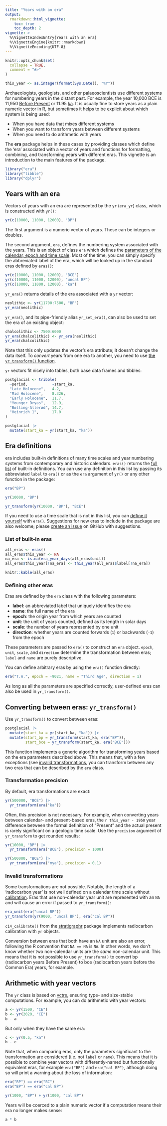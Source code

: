 ```yaml
---
title: "Years with an era"
output: 
  rmarkdown::html_vignette:
    toc: true
    toc_depth: 2
vignette: >
  %\VignetteIndexEntry{Years with an era}
  %\VignetteEngine{knitr::rmarkdown}
  %\VignetteEncoding{UTF-8}
---
```


```r
knitr::opts_chunk$set(
  collapse = TRUE,
  comment = "#>"
)
```

```r
this_year <- as.integer(format(Sys.Date(), "%Y"))
```

Archaeologists, geologists, and other palaeoscientists use different systems for numbering years in the distant past.
For example, the year 10,000 BCE is 11,950 [Before Present](https://en.wikipedia.org/wiki/Before_Present) or 11.95 [ka](https://en.wikipedia.org/wiki/Year#Symbols).
It is usually fine to store years as a plain numeric vector in R, but sometimes it helps to be explicit about which system is being used:

* When you have data that mixes different systems
* When you want to transform years between different systems
* When you need to do arithmetic with years

The **era** package helps in these cases by providing classes which define the 'era' associated with a vector of years and functions for formatting, combining, and transforming years with different eras.
This vignette is an introduction to the main features of the package.

```r
library("era")
library("tibble")
library("dplyr")
```

## Years with an era {#yr}

Vectors of years with an era are represented by the `yr` (`era_yr`) class, which is constructed with `yr()`:

```r
yr(c(10000, 11000, 12000), "BP")
```

The first argument is a numeric vector of years.
These can be integers or doubles.

The second argument, `era`, defines the numbering system associated with the years.
This is an object of class `era` which defines the [parameters of the calendar, epoch and time scale](#era).
Most of the time, you can simply specify the abbreviated label of the era, which will be looked up in the standard eras defined by `eras()`:

```r
yr(c(10000, 11000, 12000), "BCE")
yr(c(10000, 11000, 12000), "uncal BP")
yr(c(10000, 11000, 12000), "ka")
```

`yr_era()` returns details of the era associated with a `yr` vector:

```r
neolithic <- yr(11700:7500, "BP")
yr_era(neolithic)
```

`yr_era()`, and its pipe-friendly alias `yr_set_era()`, can also be used to set the era of an existing object:

```r
chalcolithic <- 7500:6000
yr_era(chalcolithic) <- yr_era(neolithic)
yr_era(chalcolithic)
```

Note that this only updates the vector's era attribute; it doesn't change the data itself.
To *convert* years from one era to another, you need to use [the `yr_transform()` function](#yr_transform).

`yr` vectors fit nicely into tables, both base data frames and tibbles:

```r
postglacial <- tribble(
  ~period,           ~start_ka,
  "Late Holocene",   4.2,
  "Mid Holocene",    8.326,
  "Early Holocene",  11.7,
  "Younger Dryas",   12.9,
  "Bølling-Allerød", 14.7,
  "Heinrich 1",      17.0
)

postglacial |> 
  mutate(start_ka = yr(start_ka, "ka"))
```

## Era definitions {#era}

era includes built-in definitions of many time scales and year numbering systems from contemporary and historic calendars.
`eras()` returns the [full list](#era-list) of built-in definitions. 
You can use any definition in this list by passing its abbreviated `label` to `era()` or as the `era` argument of `yr()` or any other function in the package:

```r
era("BP")

yr(10000, "BP")

yr_transform(yr(10000, "BP"), "BCE")
```

If you need to use a time scale that is not in this list, you can [define it yourself](#era-definition) with `era()`.
Suggestions for new eras to include in the package are also welcome; please [create an issue](https://github.com/joeroe/era/issues) on GitHub with suggestions.

### List of built-in eras {#era-list}

```r
all_eras <- eras() 
all_eras$this_year <- NA
na_era <- is.na(era_year_days(all_eras$unit))
all_eras$this_year[!na_era] <- this_year(all_eras$label[!na_era])

knitr::kable(all_eras)
```

### Defining other eras

Eras are defined by the `era` class with the following parameters:

* **label**: an abbreviated label that uniquely identifies the era
* **name**: the full name of the era
* **epoch**: the origin year from which years are counted
* **unit**: the unit of years counted, defined as its length in solar days
* **scale**: the number of years represented by one unit
* **direction**: whether years are counted forwards (`1`) or backwards (`-1`) from the epoch

These parameters are passed to `era()` to construct an `era` object.
`epoch`, `unit`, `scale`, and `direction` determine the transformation between eras;
`label` and `name` are purely descriptive.

You can define arbitrary eras by using the `era()` function directly:

```r
era("T.A.", epoch = -9021, name = "Third Age", direction = 1)
```

As long as all the parameters are specified correctly, user-defined eras can also be used in `yr_transform()`.

## Converting between eras: `yr_transform()` {#yr_transform}

Use `yr_transform()` to convert between eras:

```r
postglacial |> 
  mutate(start_ka = yr(start_ka, "ka")) |> 
  mutate(start_bp = yr_transform(start_ka, era("BP")),
         start_bce = yr_transform(start_ka, era("BCE")))
```

This function implements a generic algorithm for transforming years based on the era parameters described above.
This means that, with a few exceptions (see [invalid transformations](#invalidtransform), you can transform between any two eras that can be described by the `era` class.

### Transformation precision

By default, era transformations are exact:

```r
yr(500000, "BCE") |> 
  yr_transform(era("ka"))
```

Often, this precision is not necessary.
For example, when converting years between calendar- and present-based eras, the `r this_year - 1950` year difference between the formal definition of "Present" and the actual present is rarely significant on a geologic time scale.
Use the `precision` argument of `yr_transform` to get rounded results:

```r
yr(10000, "BP") |> 
  yr_transform(era("BCE"), precision = 1000)

yr(500000, "BCE") |> 
  yr_transform(era("mya"), precision = 0.1)
```

### Invalid transformations {#invalidtransform}

Some transformations are not possible.
Notably, the length of a 'radiocarbon year' is not well defined on a calendar time scale without [calibration](https://en.wikipedia.org/wiki/Radiocarbon_calibration).
Eras that use non-calendar year unit are represented with an `NA` and will cause an error if passed to `yr_transform()`:

```r
era_unit(era("uncal BP"))
yr_transform(yr(9000, "uncal BP"), era("cal BP"))
```

`c14_calibrate()` from the [stratigraphr](https://stratigraphr.joeroe.io) package implements radiocarbon calibration with `yr` objects.

Conversion between eras that both have an `NA` unit are also an error, following the R convention that `NA == NA` is `NA`.
In other words, we don't know whether two non-calendar units are the *same* non-calendar unit.
This means that it is not possible to use `yr_transform()` to convert bp (radiocarbon years Before Present) to bce (radiocarbon years before the Common Era) years, for example.

## Arithmetic with year vectors {#arithmetic}

The `yr` class is based on [vctrs](https://vctrs.r-lib.org/), ensuring type- and size-stable computations.
For example, you can do arithmetic with year vectors:

```r
a <- yr(1500, "CE")
b <- yr(2020, "CE")
b - a
```

But only when they have the same era:

```r
c <- yr(0.5, "ka")
b - c
```

Note that, when comparing eras, only the parameters significant to the transformation are considered (i.e. not `label` or `name`).
This means that it is possible to combine year vectors with differently-named but functionally equivalent eras, for example `era("BP")` and `era("cal BP")`, although doing so will print a warning about the loss of information:

```r
era("BP") == era("BC")
era("BP") == era("cal BP")

yr(1000, "BP") + yr(1000, "cal BP")
```


Years will be coerced to a plain numeric vector if a computation means their era no longer makes sense:

```r
a * b
```
